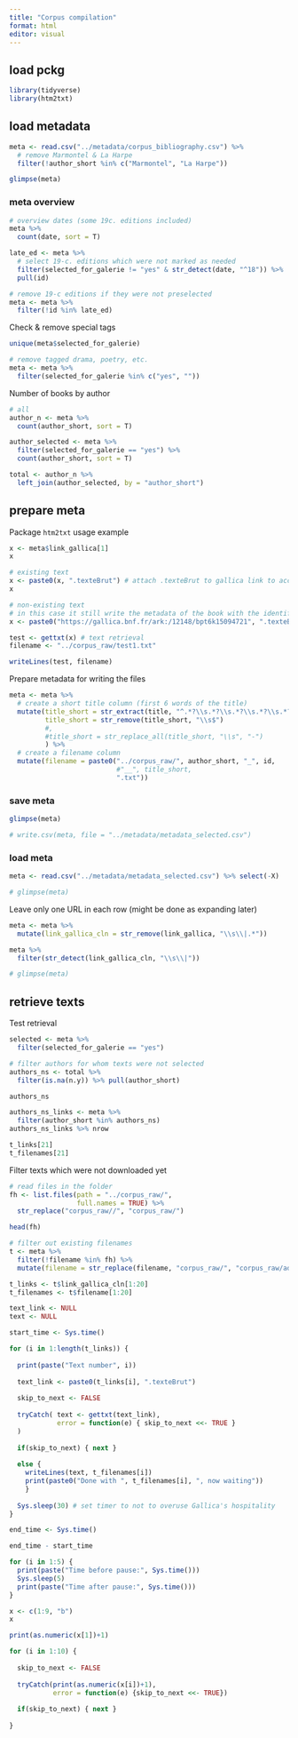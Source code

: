 ```yaml
---
title: "Corpus compilation"
format: html
editor: visual
---
```


## load pckg

```r
library(tidyverse)
library(htm2txt)
```

## load metadata

```r
meta <- read.csv("../metadata/corpus_bibliography.csv") %>% 
  # remove Marmontel & La Harpe
  filter(!author_short %in% c("Marmontel", "La Harpe"))

glimpse(meta)
```

### meta overview

```r
# overview dates (some 19c. editions included)
meta %>% 
  count(date, sort = T)

late_ed <- meta %>% 
  # select 19-c. editions which were not marked as needed
  filter(selected_for_galerie != "yes" & str_detect(date, "^18")) %>% 
  pull(id)

# remove 19-c editions if they were not preselected
meta <- meta %>% 
  filter(!id %in% late_ed)
```

Check & remove special tags

```r
unique(meta$selected_for_galerie)

# remove tagged drama, poetry, etc.
meta <- meta %>% 
  filter(selected_for_galerie %in% c("yes", ""))
```

Number of books by author

```r
# all
author_n <- meta %>% 
  count(author_short, sort = T)

author_selected <- meta %>% 
  filter(selected_for_galerie == "yes") %>% 
  count(author_short, sort = T)

total <- author_n %>% 
  left_join(author_selected, by = "author_short")
```

## prepare meta

Package `htm2txt` usage example

```r
x <- meta$link_gallica[1]
x

# existing text
x <- paste0(x, ".texteBrut") # attach .texteBrut to gallica link to access the text
x

# non-existing text
# in this case it still write the metadata of the book with the identifier, but there won't be any text written after ----
x <- paste0("https://gallica.bnf.fr/ark:/12148/bpt6k15094721", ".texteBrut")

test <- gettxt(x) # text retrieval
filename <- "../corpus_raw/test1.txt"

writeLines(test, filename)
```

Prepare metadata for writing the files

```r
meta <- meta %>% 
  # create a short title column (first 6 words of the title)
  mutate(title_short = str_extract(title, "^.*?\\s.*?\\s.*?\\s.*?\\s.*?\\s.*?\\s"),
         title_short = str_remove(title_short, "\\s$")
         #,
         #title_short = str_replace_all(title_short, "\\s", "-")
         ) %>%
  # create a filename column
  mutate(filename = paste0("../corpus_raw/", author_short, "_", id, 
                           #"__", title_short, 
                           ".txt")) 
```

### save meta

```r
glimpse(meta)

# write.csv(meta, file = "../metadata/metadata_selected.csv")
```

### load meta

```r
meta <- read.csv("../metadata/metadata_selected.csv") %>% select(-X)

# glimpse(meta)
```

Leave only one URL in each row (might be done as expanding later)

```r
meta <- meta %>% 
  mutate(link_gallica_cln = str_remove(link_gallica, "\\s\\|.*"))

meta %>% 
  filter(str_detect(link_gallica_cln, "\\s\\|"))
```

```r
# glimpse(meta)
```

## retrieve texts

Test retrieval

```r
selected <- meta %>% 
  filter(selected_for_galerie == "yes")

# filter authors for whom texts were not selected
authors_ns <- total %>% 
  filter(is.na(n.y)) %>% pull(author_short)

authors_ns

authors_ns_links <- meta %>% 
  filter(author_short %in% authors_ns) 
authors_ns_links %>% nrow

t_links[21]
t_filenames[21]

```

Filter texts which were not downloaded yet

```r
# read files in the folder
fh <- list.files(path = "../corpus_raw/",
                 full.names = TRUE) %>% 
  str_replace("corpus_raw//", "corpus_raw/")

head(fh)

# filter out existing filenames
t <- meta %>% 
  filter(!filename %in% fh) %>% 
  mutate(filename = str_replace(filename, "corpus_raw/", "corpus_raw/add/"))
```

```r
t_links <- t$link_gallica_cln[1:20]
t_filenames <- t$filename[1:20]

text_link <- NULL
text <- NULL

start_time <- Sys.time()

for (i in 1:length(t_links)) {
  
  print(paste("Text number", i))
  
  text_link <- paste0(t_links[i], ".texteBrut")
  
  skip_to_next <- FALSE
  
  tryCatch( text <- gettxt(text_link),
            error = function(e) { skip_to_next <<- TRUE }
  )
  
  if(skip_to_next) { next }
  
  else { 
    writeLines(text, t_filenames[i]) 
    print(paste0("Done with ", t_filenames[i], ", now waiting"))
    }
  
  Sys.sleep(30) # set timer to not to overuse Gallica's hospitality
}

end_time <- Sys.time()

end_time - start_time
```

```r
for (i in 1:5) {
  print(paste("Time before pause:", Sys.time()))
  Sys.sleep(5)
  print(paste("Time after pause:", Sys.time()))
}
```

```r

x <- c(1:9, "b")
x

print(as.numeric(x[1])+1)

for (i in 1:10) {
  
  skip_to_next <- FALSE
  
  tryCatch(print(as.numeric(x[i])+1),
           error = function(e) {skip_to_next <<- TRUE})
  
  if(skip_to_next) { next }
  
}
```

